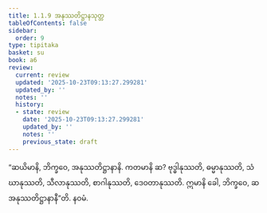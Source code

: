 ```yaml
---
title: 1.1.9 အနုဿတိဋ္ဌာနသုတ္တ
tableOfContents: false
sidebar:
  order: 9
type: tipitaka
basket: su
book: a6
review:
  current: review
  updated: '2025-10-23T09:13:27.299281'
  updated_by: ''
  notes: ''
  history:
  - state: review
    date: '2025-10-23T09:13:27.299281'
    updated_by: ''
    notes: ''
    previous_state: draft
---
```



<ReviewStatus review={frontmatter.review} showDetails={true} />

<HypothesisAnnotation frontmatter={frontmatter} />

<DynamicBreadcrumb />

<Division number="9" book="a6" e="ch" v="16" p="251">

<Paragraph number="30" book="a6">
“ဆယိမာနိ, ဘိက္ခဝေ, အနုဿတိဋ္ဌာနာနိ. ကတမာနိ ဆ? ဗုဒ္ဓါနုဿတိ, ဓမ္မာနုဿတိ, သံဃာနုဿတိ, သီလာနုဿတိ, စာဂါနုဿတိ, ဒေဝတာနုဿတိ. ဣမာနိ ခေါ, ဘိက္ခဝေ, ဆ အနုဿတိဋ္ဌာနာနီ”တိ.

</Paragraph>
</Division>

<Paragraph number="31" type="center" book="a6">
နဝမံ.
</Paragraph>